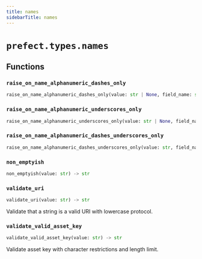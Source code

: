```yaml
---
title: names
sidebarTitle: names
---
```


# `prefect.types.names`

## Functions

### `raise_on_name_alphanumeric_dashes_only` <sup><a href="https://github.com/prefecthq/prefect/blob/main/src/prefect/types/names.py#L26" target="_blank"><Icon icon="github" style="width: 14px; height: 14px;" /></a></sup>

```python
raise_on_name_alphanumeric_dashes_only(value: str | None, field_name: str = 'value') -> str | None
```

### `raise_on_name_alphanumeric_underscores_only` <sup><a href="https://github.com/prefecthq/prefect/blob/main/src/prefect/types/names.py#L50" target="_blank"><Icon icon="github" style="width: 14px; height: 14px;" /></a></sup>

```python
raise_on_name_alphanumeric_underscores_only(value: str | None, field_name: str = 'value') -> str | None
```

### `raise_on_name_alphanumeric_dashes_underscores_only` <sup><a href="https://github.com/prefecthq/prefect/blob/main/src/prefect/types/names.py#L63" target="_blank"><Icon icon="github" style="width: 14px; height: 14px;" /></a></sup>

```python
raise_on_name_alphanumeric_dashes_underscores_only(value: str, field_name: str = 'value') -> str
```

### `non_emptyish` <sup><a href="https://github.com/prefecthq/prefect/blob/main/src/prefect/types/names.py#L83" target="_blank"><Icon icon="github" style="width: 14px; height: 14px;" /></a></sup>

```python
non_emptyish(value: str) -> str
```

### `validate_uri` <sup><a href="https://github.com/prefecthq/prefect/blob/main/src/prefect/types/names.py#L146" target="_blank"><Icon icon="github" style="width: 14px; height: 14px;" /></a></sup>

```python
validate_uri(value: str) -> str
```


Validate that a string is a valid URI with lowercase protocol.


### `validate_valid_asset_key` <sup><a href="https://github.com/prefecthq/prefect/blob/main/src/prefect/types/names.py#L192" target="_blank"><Icon icon="github" style="width: 14px; height: 14px;" /></a></sup>

```python
validate_valid_asset_key(value: str) -> str
```


Validate asset key with character restrictions and length limit.

